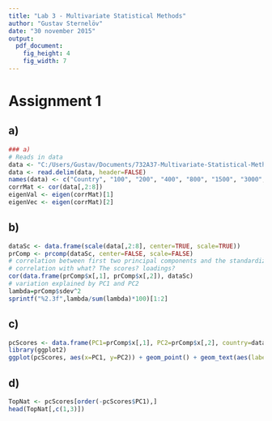 ```yaml
---
title: "Lab 3 - Multivariate Statistical Methods"
author: "Gustav Sternelöv"
date: "30 november 2015"
output:
  pdf_document:
    fig_height: 4
    fig_width: 7
---
```


# Assignment 1
## a)
```r
### a)
# Reads in data
data <- "C:/Users/Gustav/Documents/732A37-Multivariate-Statistical-Methods/Lab1/data.dat"
data <- read.delim(data, header=FALSE)
names(data) <- c("Country", "100", "200", "400", "800", "1500", "3000", "Marathon")
corrMat <- cor(data[,2:8])
eigenVal <- eigen(corrMat)[1]
eigenVec <- eigen(corrMat)[2]
```

## b)

```r
dataSc <- data.frame(scale(data[,2:8], center=TRUE, scale=TRUE))
prComp <- prcomp(dataSc, center=FALSE, scale=FALSE)
# correlation between first two principal components and the standardized variable
# correlation with what? The scores? loadings? 
cor(data.frame(prComp$x[,1], prComp$x[,2]), dataSc)
# variation explained by PC1 and PC2
lambda=prComp$sdev^2
sprintf("%2.3f",lambda/sum(lambda)*100)[1:2]
```

## c)

```r
pcScores <- data.frame(PC1=prComp$x[,1], PC2=prComp$x[,2], country=data[,1])
library(ggplot2)
ggplot(pcScores, aes(x=PC1, y=PC2)) + geom_point() + geom_text(aes(label=country))
```


## d)

```r
TopNat <- pcScores[order(-pcScores$PC1),]
head(TopNat[,c(1,3)])
```




